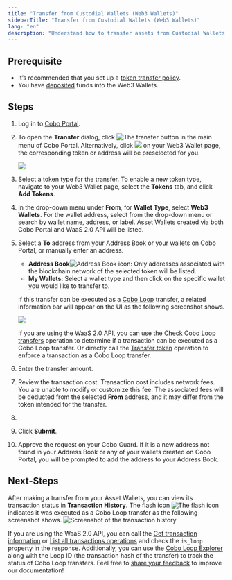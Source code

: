 ```yaml
---
title: "Transfer from Custodial Wallets (Web3 Wallets)"
sidebarTitle: "Transfer from Custodial Wallets (Web3 Wallets)"
lang: "en"
description: "Understand how to transfer assets from Custodial Wallets (Web3 Wallets) in Cobo Portal, streamlining your digital asset management."
---
```



## Prerequisite

- It’s recommended that you set up a [token transfer policy](/en/portal/risk-controls/off-chain-tx-set-transfer).
- You have [deposited](/en/portal/custodial-wallets/web3-wallets/transfers) funds into the Web3 Wallets.

## Steps

1. Log in to [Cobo Portal](https://portal.cobo.com/login).

2. To open the **Transfer** dialog, click <img src="/en/images/transfers/transfer-button.svg" className="icon" alt="The transfer button" /> in the main menu of Cobo Portal. Alternatively, click <img src="/en/images/custodial-wallet/withdraw-icon.png" className="icon"/> on your Web3 Wallet page, the corresponding token or address will be preselected for you.

    <img src="/en/images/transfers/transfer-button-location.png" className="screenshot_modal"/>

3. Select a token type for the transfer. To enable a new token type, navigate to your Web3 Wallet page, select the **Tokens** tab, and click **Add Tokens**.

4. In the drop-down menu under **From**, for **Wallet Type**, select **Web3 Wallets**. For the wallet address, select from the drop-down menu or search by wallet name, address, or label. Asset Wallets created via both Cobo Portal and WaaS 2.0 API will be listed.

5. Select a **To** address from your Address Book or your wallets on Cobo Portal, or manually enter an address.
    
    - **Address Book**<img src="/en/images/common/icon_address_book.svg" className="icon" alt="Address Book icon" />: Only addresses associated with the blockchain network of the selected token will be listed.
    - **My Wallets**: Select a wallet type and then click on the specific wallet you would like to transfer to.

    If this transfer can be executed as a [Cobo Loop](/en/portal/custodial-wallets/cobo-loop) transfer, a related information bar will appear on the UI as the following screenshot shows.
    
    <img src="/en/images/custodial-wallet/web3/web3-wallet-cobo-loop.png" className="screenshot_full_screen"/>

    <Info>If you are using the WaaS 2.0 API, you can use the [Check Cobo Loop transfers](https://www.cobo.com/developers/v2/api-references/transactions/check-loop-transfers) operation to determine if a transaction can be executed as a Cobo Loop transfer. Or directly call the [Transfer token](https://www.cobo.com/developers/v2/api-references/transactions/transfer-token) operation to enforce a transaction as a Cobo Loop transfer.</Info>

6. Enter the transfer amount.

7. Review the transaction cost. Transaction cost includes network fees. You are unable to modify or customize this fee. The associated fees will be deducted from the selected **From** address, and it may differ from the token intended for the transfer.

8. <MySnippet />

9. Click **Submit**.

10. Approve the request on your Cobo Guard. If it is a new address not found in your Address Book or any of your wallets created on Cobo Portal, you will be prompted to add the address to your Address Book.

## Next-Steps

After making a transfer from your Asset Wallets, you can view its transaction status in **Transaction History**. The flash icon <img src="/en/images/custodial-wallet/icon_loop.png" className="icon" alt="The flash icon" /> indicates it was executed as a Cobo Loop transfer as the following screenshot shows.
<img src="/en/images/transfers/loop_history.png" className="screenshot_full_screen" alt="Screenshot of the transaction history" />

If you are using the WaaS 2.0 API, you can call the [Get transaction information](https://www.cobo.com/developers/v2/api-references/transactions/get-transaction-information) or [List all transactions operations](https://www.cobo.com/developers/v2/api-references/transactions/list-all-transactions) and check the `is_loop` property in the response. 
Additionally, you can use the [Cobo Loop Explorer](https://loop.top/) along with the Loop ID (the transaction hash of the transfer) to track the status of Cobo Loop transfers.
<Tip>Feel free to [share your feedback](https://forms.zohopublic.com/cobo/form/DocumentFeedbackForm/formperma/QvLOhxJv1_JMsJ-1dleZ8Itb_7rzN-LtgvsDdxosoVI?referrername=manuals) to improve our documentation!</Tip>